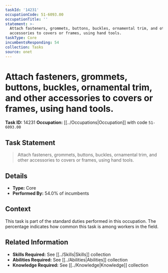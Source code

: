 ```yaml
---
taskId: '14231'
occupationCode: 51-6093.00
occupationTitle: ''
statement: >-
  Attach fasteners, grommets, buttons, buckles, ornamental trim, and other
  accessories to covers or frames, using hand tools.
taskType: Core
incumbentsResponding: 54
collection: Tasks
source: onet
---
```

# Attach fasteners, grommets, buttons, buckles, ornamental trim, and other accessories to covers or frames, using hand tools.

**Task ID:** 14231
**Occupation:** [[../Occupations|Occupation]] with code `51-6093.00`

## Task Statement

> Attach fasteners, grommets, buttons, buckles, ornamental trim, and other accessories to covers or frames, using hand tools.

## Details

- **Type:** Core
- **Performed By:** 54.0% of incumbents

## Context

This task is part of the standard duties performed in this occupation. The percentage indicates how common this task is among workers in the field.

## Related Information

- **Skills Required:** See [[../Skills|Skills]] collection
- **Abilities Required:** See [[../Abilities|Abilities]] collection
- **Knowledge Required:** See [[../Knowledge|Knowledge]] collection
